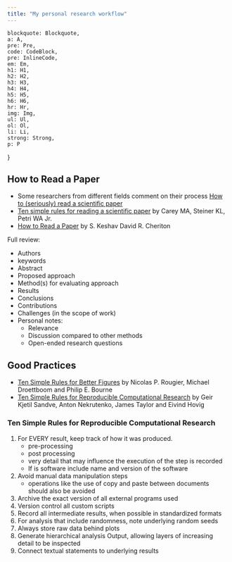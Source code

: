 ```yaml
---
title: "My personal research workflow"
---
```


    blockquote: Blockquote,
    a: A,
    pre: Pre,
    code: CodeBlock,
    pre: InlineCode,
    em: Em,
    h1: H1,
    h2: H2,
    h3: H3,
    h4: H4,
    h5: H5,
    h6: H6,
    hr: Hr,
    img: Img,
    ul: Ul,
    ol: Ol,
    li: Li,
    strong: Strong,
    p: P
}

## How to Read a Paper

- Some researchers from different fields comment on their process [How to (seriously) read a scientific paper](https://www.science.org/content/article/how-seriously-read-scientific-paper)
- [Ten simple rules for reading a scientific paper](https://www.ncbi.nlm.nih.gov/pmc/articles/PMC7392212/) by Carey MA, Steiner KL, Petri WA Jr.
- [How to Read a Paper](https://dl.acm.org/doi/10.1145/1273445.1273458) by S. Keshav David R. Cheriton

Full review:
- Authors
- keywords
- Abstract
- Proposed approach
- Method(s) for evaluating approach
- Results
- Conclusions
- Contributions
- Challenges (in the scope of work)
- Personal notes:
    - Relevance
    - Discussion compared to other methods
    - Open-ended research questions

## Good Practices

- [Ten Simple Rules for Better Figures](https://www.ncbi.nlm.nih.gov/pmc/articles/PMC4161295/) by Nicolas P. Rougier, Michael Droettboom and Philip E. Bourne
- [Ten Simple Rules for Reproducible Computational Research](https://www.ncbi.nlm.nih.gov/pmc/articles/PMC3812051/) by Geir Kjetil Sandve, Anton Nekrutenko, James Taylor and Eivind Hovig

### Ten Simple Rules for Reproducible Computational Research

1. For EVERY result, keep track of how it was produced.
    - pre-processing
    - post processing
    - very detail that may influence the execution of the step is recorded
    - If is software include name and version of the software
2. Avoid manual data manipulation steps
    - operations like the use of copy and paste between documents should also be avoided
3. Archive the exact version of all external programs used
4. Version control all custom scripts
5. Record all intermediate results, when possible in standardized formats
6. For analysis that include randomness, note underlying random seeds
7. Always store raw data behind plots
8. Generate hierarchical analysis Output, allowing layers of increasing detail to be inspected
9. Connect textual statements to underlying results
